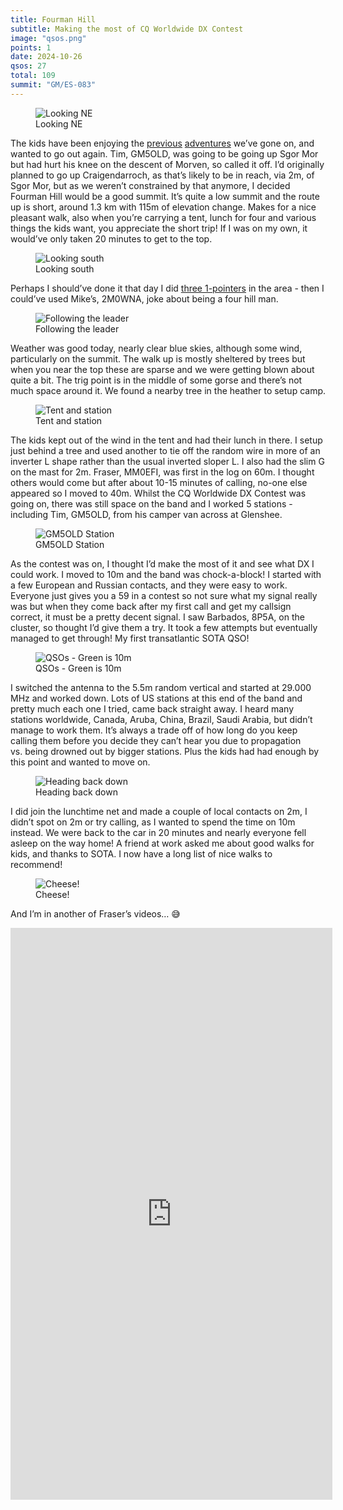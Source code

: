```yaml
---
title: Fourman Hill
subtitle: Making the most of CQ Worldwide DX Contest
image: "qsos.png"
points: 1
date: 2024-10-26
qsos: 27
total: 109
summit: "GM/ES-083"
---
```


![Looking NE](fourman-6.jpg)

The kids have been enjoying the [previous](https://gm5alx.uk/sota/2024/gm-es-077/) [adventures](https://gm5alx.uk/sota/2024/gm-es-087/) we've gone on, and wanted to go out again. Tim, GM5OLD, was going to be going up Sgor Mor but had hurt his knee on the descent of Morven, so called it off. I'd originally planned to go up Craigendarroch, as that's likely to be in reach, via 2m, of Sgor Mor, but as we weren't constrained by that anymore, I decided Fourman Hill would be a good summit. It's quite a low summit and the route up is short, around 1.3 km with 115m of elevation change. Makes for a nice pleasant walk, also when you're carrying a tent, lunch for four and various things the kids want, you appreciate the short trip! If I was on my own, it would've only taken 20 minutes to get to the top.

![Looking south](fourman-5.jpg)

Perhaps I should've done it that day I did [three 1-pointers](https://gm5alx.uk/sota/2024/gm-es-071/) in the area - then I could've used Mike's, 2M0WNA, joke about being a four hill man.

![Following the leader](fourman-4.jpg)

Weather was good today, nearly clear blue skies, although some wind, particularly on the summit. The walk up is mostly sheltered by trees but when you near the top these are sparse and we were getting blown about quite a bit. The trig point is in the middle of some gorse and there's not much space around it. We found a nearby tree in the heather to setup camp.

![Tent and station](fourman-1.jpg)

The kids kept out of the wind in the tent and had their lunch in there. I setup just behind a tree and used another to tie off the random wire in more of an inverter L shape rather than the usual inverted sloper L. I also had the slim G on the mast for 2m. Fraser, MM0EFI, was first in the log on 60m. I thought others would come but after about 10-15 minutes of calling, no-one else appeared so I moved to 40m. Whilst the CQ Worldwide DX Contest was going on, there was still space on the band and I worked 5 stations - including Tim, GM5OLD, from his camper van across at Glenshee.

![GM5OLD Station](gm5old.jpeg)

As the contest was on, I thought I'd make the most of it and see what DX I could work. I moved to 10m and the band was chock-a-block! I started with a few European and Russian contacts, and they were easy to work. Everyone just gives you a 59 in a contest so not sure what my signal really was but when they come back after my first call and get my callsign correct, it must be a pretty decent signal. I saw Barbados, 8P5A, on the cluster, so thought I'd give them a try. It took a few attempts but eventually managed to get through! My first transatlantic SOTA QSO!

![QSOs - Green is 10m](qsos.png)

I switched the antenna to the 5.5m random vertical and started at 29.000 MHz and worked down. Lots of US stations at this end of the band and pretty much each one I tried, came back straight away. I heard many stations worldwide, Canada, Aruba, China, Brazil, Saudi Arabia, but didn't manage to work them. It's always a trade off of how long do you keep calling them before you decide they can't hear you due to propagation vs. being drowned out by bigger stations. Plus the kids had had enough by this point and wanted to move on.

![Heading back down](fourman-2.jpg)

I did join the lunchtime net and made a couple of local contacts on 2m, I didn't spot on 2m or try calling, as I wanted to spend the time on 10m instead. We were back to the car in 20 minutes and nearly everyone fell asleep on the way home! A friend at work asked me about good walks for kids, and thanks to SOTA. I now have a long list of nice walks to recommend!

![Cheese!](fourman-3.jpg)

And I'm in another of Fraser's videos... 😅

<iframe width="515" height="915" src="https://www.youtube.com/embed/GEsa10V0FQM" title="60m NVIS #QRP #SOTA chase on a contest day. #hamradio #portableradio #ssb #60m" frameborder="0" allow="accelerometer; autoplay; clipboard-write; encrypted-media; gyroscope; picture-in-picture; web-share" referrerpolicy="strict-origin-when-cross-origin" allowfullscreen></iframe>
